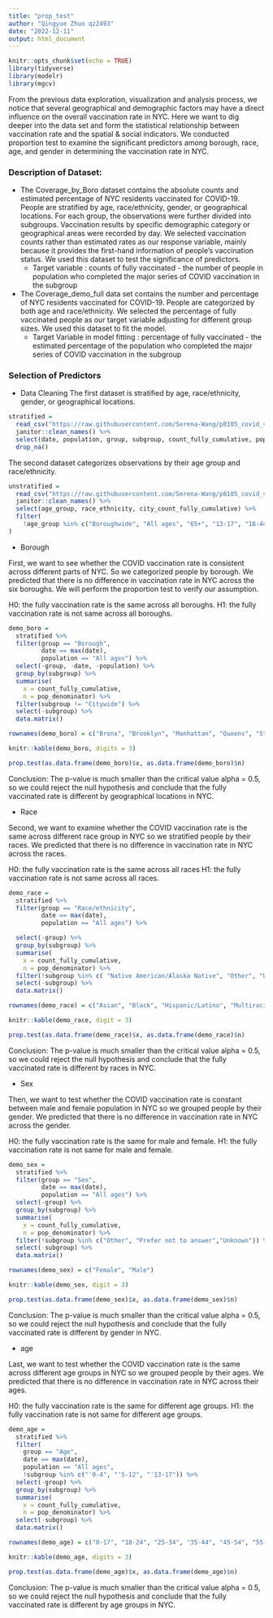 ```yaml
---
title: "prop_test"
author: "Qingyue Zhuo qz2493"
date: "2022-12-11"
output: html_document
---
```


```r
knitr::opts_chunk$set(echo = TRUE)
library(tidyverse)
library(modelr)
library(mgcv)
```

From the previous data exploration, visualization and analysis process, we notice that several geographical and demographic factors may have a direct influence on the overall vaccination rate in NYC. Here we want to dig deeper into the data set and form the statistical relationship between vaccination rate and the spatial & social indicators. We conducted proportion test to examine the significant predictors among borough, race, age, and gender in determining the vaccination rate in NYC. 

### Description of Dataset:

* The Coverage_by_Boro dataset contains the absolute counts and estimated percentage of NYC residents vaccinated for COVID-19. People are stratified by age, race/ethnicity, gender, or geographical locations.  For each group, the observations were further divided into subgroups. Vaccination results by specific demographic category or geographical areas were recorded by day. We selected vaccination counts rather than estimated rates as our response variable, mainly because it provides the first-hand information of people's vaccination status. We used this dataset to test the significance of predictors. 
  - Target variable : counts of fully vaccinated -  the number of people in population who completed the major series of COVID vaccination in the subgroup

* The Coverage_demo_full data set contains the number and percentage of NYC residents vaccinated for COVID-19. People are categorized by both age and race/ethnicity. We selected the percentage of fully vaccinated people as our target variable adjusting for different group sizes. We used this dataset to fit the model.
  - Target Variable in model fitting : percentage of fully vaccinated -  the estimated percentage of the population who completed the major series of COVID vaccination in the subgroup



### Selection of Predictors

* Data Cleaning
The first dataset is stratified by age, race/ethnicity, gender, or geographical locations.
```r
stratified = 
  read_csv("https://raw.githubusercontent.com/Serena-Wang/p8105_covid_vaccinations/main/Data/coverage_by_demo_full.csv") %>%
  janitor::clean_names() %>%
  select(date, population, group, subgroup, count_fully_cumulative, pop_denominator ) %>%
  drop_na()
```

The second dataset categorizes observations by their age group and race/ethnicity. 
```r
unstratified = 
  read_csv("https://raw.githubusercontent.com/Serena-Wang/p8105_covid_vaccinations/main/Data/coverage_boro_demo_full.csv") %>%
  janitor::clean_names() %>%
  select(age_group, race_ethnicity, city_count_fully_cumulative) %>%
  filter(
    !age_group %in% c("Boroughwide", "All ages", "65+", "13-17", "18-44", "45-64") 
)
```

* Borough

First, we want to see whether the COVID vaccination rate is consistent across different parts of NYC. So we categorized people by borough. We predicted that there is no difference in vaccination rate in NYC across the six boroughs. We will perform the proportion test to verify our assumption.

H0: the fully vaccination rate is the same across all boroughs.
H1: the fully vaccination rate is not same across all boroughs.

```r
demo_boro = 
  stratified %>%
  filter(group == "Borough",
         date == max(date),
         population == "All ages") %>%
  select(-group, -date, -population) %>%
  group_by(subgroup) %>%
  summarise(
    x = count_fully_cumulative,
    n = pop_denominator) %>%
  filter(subgroup != "Citywide") %>%
  select(-subgroup) %>%
  data.matrix()

rownames(demo_boro) = c("Bronx", "Brooklyn", "Manhattan", "Queens", "Staten Island")

knitr::kable(demo_boro, digits = 3)
```

```r
prop.test(as.data.frame(demo_boro)$x, as.data.frame(demo_boro)$n)
```

Conclusion: The p-value is much smaller than the critical value alpha = 0.5, so we could reject the null hypothesis and conclude that the fully vaccinated rate is different by geographical locations in NYC.

* Race

Second, we want to examine whether the COVID vaccination rate is the same across different race group in NYC so we stratified people by their races. We predicted that there is no difference in vaccination rate in NYC across the races.

H0: the fully vaccination rate is the same across all races
H1: the fully vaccination rate is not same across all races.

```r
demo_race = 
  stratified %>%
  filter(group == "Race/ethnicity",
         date == max(date),
         population == "All ages") %>%

  select(-group) %>%
  group_by(subgroup) %>%
  summarise(
    x = count_fully_cumulative,
    n = pop_denominator) %>%
  filter(!subgroup %in% c( "Native American/Alaska Native", "Other", "Unknown")) %>%
  select(-subgroup) %>%
  data.matrix()

rownames(demo_race) = c("Asian", "Black", "Hispanic/Latino", "Multiracial","White")

knitr::kable(demo_race, digit = 3)
```

```r
prop.test(as.data.frame(demo_race)$x, as.data.frame(demo_race)$n)
```

Conclusion: The p-value is much smaller than the critical value alpha = 0.5, so we could reject the null hypothesis and conclude that the fully vaccinated rate is different by races in NYC.

* Sex

Then, we want to test whether the COVID vaccination rate is constant between male and female population in NYC so we grouped people by their gender. We predicted that there is no difference in vaccination rate in NYC across the gender.

H0: the fully vaccination rate is the same for male and female.
H1: the fully vaccination rate is not same for male and female.

```r
demo_sex = 
  stratified %>%
  filter(group == "Sex",
         date == max(date),
         population == "All ages") %>%
  select(-group) %>%
  group_by(subgroup) %>%
  summarise(
    x = count_fully_cumulative,
    n = pop_denominator) %>%
  filter(!subgroup %in% c("Other", "Prefer not to answer","Unknown")) %>%
  select(-subgroup) %>%
  data.matrix()

rownames(demo_sex) = c("Female", "Male")

knitr::kable(demo_sex, digit = 3)
```

```r
prop.test(as.data.frame(demo_sex)$x, as.data.frame(demo_sex)$n)
```

Conclusion: The p-value is much smaller than the critical value alpha = 0.5, so we could reject the null hypothesis and conclude that the fully vaccinated rate is different by gender in NYC.

* age

Last, we want to test whether the COVID vaccination rate is the same across different age groups in NYC so we grouped people by their ages. We predicted that there is no difference in vaccination rate in NYC across their ages.

H0: the fully vaccination rate is the same for different age groups.
H1: the fully vaccination rate is not same for different age groups.

```r
demo_age = 
  stratified %>%
  filter(
    group == "Age",
    date == max(date),
    population == "All ages",
    !subgroup %in% c("'0-4", "'5-12", "'13-17")) %>%
  select(-group) %>% 
  group_by(subgroup) %>%
  summarise(
    x = count_fully_cumulative,
    n = pop_denominator) %>%
  select(-subgroup) %>%
  data.matrix() 

rownames(demo_age) = c("0-17", "18-24", "25-34", "35-44", "45-54", "55-64", "65-74", "75-84", "85+")

knitr::kable(demo_age, digits = 3)
```

```r
prop.test(as.data.frame(demo_age)$x, as.data.frame(demo_age)$n)
```

Conclusion: The p-value is much smaller than the critical value alpha = 0.5, so we could reject the null hypothesis and conclude that the fully vaccinated rate is different by age groups in NYC.


